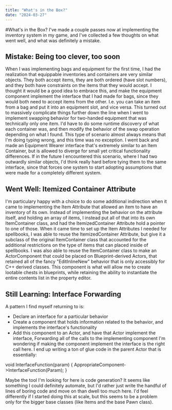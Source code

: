 ```yaml
---
title: "What's in the Box?"
date: "2024-03-27"
---
```


#What's in the Box?
I've made a couple passes now at implementing the inventory system in my game, and I've collected a few thoughts on what went well, and what was definitely a mistake.

## Mistake: Being too clever, too soon
When I was implementing bags and equipment for the first time, I had the realization that equippable inventories and containers are very similar objects. They both accept items, they are both ordered (have slot numbers), and they both have constraints on the items that they would accept. I thought it would be a good idea to embrace this, and make the equipment component implement the interface that I had made for bags, since they would both need to accept items from the other. I.e. you can take an item from a bag and put it into an equipment slot, and vice versa.
This turned out to massively complicate things further down the line when I went to implement swapping behavior for two-handed equipment that was technically only one item. I'd have to do some runtime discovery of what each container was, and then modify the behavior of the swap operation depending on what I found. This type of scenario almost always means that I'm doing typing wrong, and this time was no exception. I went back and made an Equipment Wearer interface that's extremely similar to an Item Container, but is allowed to diverge for small yet critical functionality differences.
If in the future I encountered this scenario, where I had two outwardly similar objects, I'd think really hard before tying them to the same interface, since that forces one system to start adopting assumptions that were made for a completely different system.

## Went Well: Itemized Container Attribute
I'm particulary happy with a choice to do some additional indirection when it came to implementing the Item Attribute that allowed an item to have an inventory of its own. Instead of implementing the behavior on the attribute itself, and holding an array of items, I instead put all of that into its own ItemContainer class, and had the ItemizedContainer Attribute hold a pointer to one of those. 
When it came time to set up the Item Attributes I needed for spellbooks, I was able to reuse the ItemizedContainer Attribute, but give it a subclass of the original ItemContainer class that accounted for the additional restrictions on the type of items that can placed inside of spellbooks.
I was also able to reuse the ItemContainer class to make an ActorComponent that could be placed on Blueprint-derived Actors, that retained all of the fancy "EditInlineNew" behavior that is only accessibly for C++ derived classes. This component is what will allow me to create lootable chests in blueprints, while retaining the ability to instantiate the entire contents list in the property editor.

## Still Learning: Interface Forwarding
A pattern I find myself returning to is:
* Declare an interface for a particular behavior
* Create a component that holds information related to the behavior, and implements the interface's functionality
* Add this component to an Actor, and have that Actor implement the interface, Forwarding all of the calls to the implementing component
I'm wondering if making the component implement the interface is the right call here. I end up writing a ton of glue code in the parent Actor that is essentially:

void InterfaceFunction(param) {
    AppropriateComponent->InterfaceFunction(Param);
}

Maybe the tool I'm looking for here is code generation? It seems like something I could definitely automate, but I'd rather just write the handful of lines of boring code and move on than dwell too much here. I'd feel differently if I started doing this at scale, but this seems to be a problem only for the bigger base classes (like Items and the base Pawn class).
